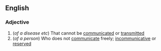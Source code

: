 ==English==

===Adjective===
{{en-adj}}

#(''of a disease etc'') That cannot be [[communicated]] or [[transmitted]]
#(''of a person'') Who does not [[communicate]] freely; [[incommunicative]] or [[reserved]]